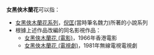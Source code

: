 '''女黑俠木蘭花'''可以指：
* [[女黑俠木蘭花系列|女黑俠木蘭花系列]]，[[倪匡|倪匡]](當時筆名魏力)所著的小說系列
*根據上述作品改編的同名影視作品：
** [[女黑俠木蘭花_(電影)|女黑俠木蘭花 (電影)]]，1966年香港電影
** [[女黑俠木蘭花_(電視劇)|女黑俠木蘭花 (電視劇)]]，1981年無線電視電視劇
{{Disambiguation|N|Cat=六字作品消歧义}}